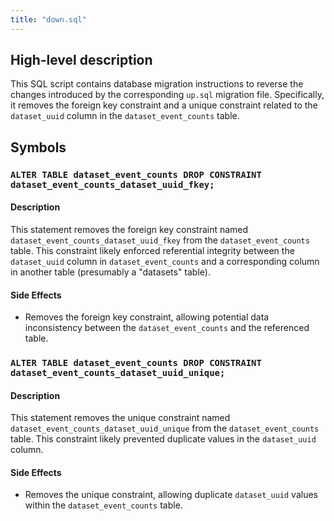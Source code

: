 ```yaml
---
title: "down.sql"
---
```


## High-level description
This SQL script contains database migration instructions to reverse the changes introduced by the corresponding `up.sql` migration file. Specifically, it removes the foreign key constraint and a unique constraint related to the `dataset_uuid` column in the `dataset_event_counts` table.

## Symbols
### `ALTER TABLE dataset_event_counts DROP CONSTRAINT dataset_event_counts_dataset_uuid_fkey;`
#### Description
This statement removes the foreign key constraint named `dataset_event_counts_dataset_uuid_fkey` from the `dataset_event_counts` table. This constraint likely enforced referential integrity between the `dataset_uuid` column in `dataset_event_counts` and a corresponding column in another table (presumably a "datasets" table).

#### Side Effects
- Removes the foreign key constraint, allowing potential data inconsistency between the `dataset_event_counts` and the referenced table.

### `ALTER TABLE dataset_event_counts DROP CONSTRAINT dataset_event_counts_dataset_uuid_unique;`
#### Description
This statement removes the unique constraint named `dataset_event_counts_dataset_uuid_unique` from the `dataset_event_counts` table. This constraint likely prevented duplicate values in the `dataset_uuid` column.

#### Side Effects
- Removes the unique constraint, allowing duplicate `dataset_uuid` values within the `dataset_event_counts` table. 
